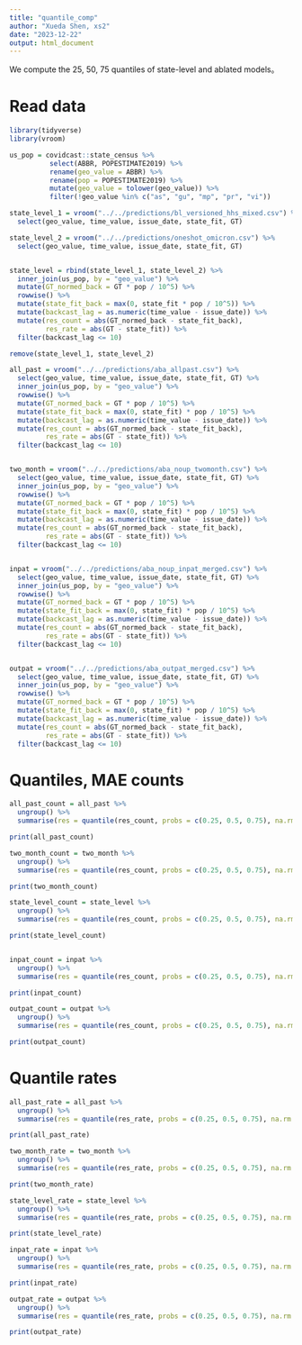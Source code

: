 ```yaml
---
title: "quantile_comp"
author: "Xueda Shen, xs2"
date: "2023-12-22"
output: html_document
---
```


We compute the 25, 50, 75 quantiles of state-level and ablated models。


# Read data

```r
library(tidyverse)
library(vroom)

us_pop = covidcast::state_census %>%
          select(ABBR, POPESTIMATE2019) %>%
          rename(geo_value = ABBR) %>%
          rename(pop = POPESTIMATE2019) %>%
          mutate(geo_value = tolower(geo_value)) %>%
          filter(!geo_value %in% c("as", "gu", "mp", "pr", "vi"))

state_level_1 = vroom("../../predictions/bl_versioned_hhs_mixed.csv") %>%
  select(geo_value, time_value, issue_date, state_fit, GT)

state_level_2 = vroom("../../predictions/oneshot_omicron.csv") %>%
  select(geo_value, time_value, issue_date, state_fit, GT)


state_level = rbind(state_level_1, state_level_2) %>%
  inner_join(us_pop, by = "geo_value") %>%
  mutate(GT_normed_back = GT * pop / 10^5) %>%
  rowwise() %>%
  mutate(state_fit_back = max(0, state_fit * pop / 10^5)) %>%
  mutate(backcast_lag = as.numeric(time_value - issue_date)) %>%
  mutate(res_count = abs(GT_normed_back - state_fit_back),
         res_rate = abs(GT - state_fit)) %>%
  filter(backcast_lag <= 10)

remove(state_level_1, state_level_2)

all_past = vroom("../../predictions/aba_allpast.csv") %>%
  select(geo_value, time_value, issue_date, state_fit, GT) %>%
  inner_join(us_pop, by = "geo_value") %>%
  rowwise() %>%
  mutate(GT_normed_back = GT * pop / 10^5) %>%
  mutate(state_fit_back = max(0, state_fit) * pop / 10^5) %>%
  mutate(backcast_lag = as.numeric(time_value - issue_date)) %>%
  mutate(res_count = abs(GT_normed_back - state_fit_back),
         res_rate = abs(GT - state_fit)) %>%
  filter(backcast_lag <= 10)


two_month = vroom("../../predictions/aba_noup_twomonth.csv") %>%
  select(geo_value, time_value, issue_date, state_fit, GT) %>%
  inner_join(us_pop, by = "geo_value") %>%
  rowwise() %>%
  mutate(GT_normed_back = GT * pop / 10^5) %>%
  mutate(state_fit_back = max(0, state_fit) * pop / 10^5) %>%
  mutate(backcast_lag = as.numeric(time_value - issue_date)) %>%
  mutate(res_count = abs(GT_normed_back - state_fit_back),
         res_rate = abs(GT - state_fit)) %>%
  filter(backcast_lag <= 10)


inpat = vroom("../../predictions/aba_noup_inpat_merged.csv") %>%
  select(geo_value, time_value, issue_date, state_fit, GT) %>%
  inner_join(us_pop, by = "geo_value") %>%
  rowwise() %>%
  mutate(GT_normed_back = GT * pop / 10^5) %>%
  mutate(state_fit_back = max(0, state_fit) * pop / 10^5) %>%
  mutate(backcast_lag = as.numeric(time_value - issue_date)) %>%
  mutate(res_count = abs(GT_normed_back - state_fit_back),
         res_rate = abs(GT - state_fit)) %>%
  filter(backcast_lag <= 10)


outpat = vroom("../../predictions/aba_outpat_merged.csv") %>%
  select(geo_value, time_value, issue_date, state_fit, GT) %>%
  inner_join(us_pop, by = "geo_value") %>%
  rowwise() %>%
  mutate(GT_normed_back = GT * pop / 10^5) %>%
  mutate(state_fit_back = max(0, state_fit) * pop / 10^5) %>%
  mutate(backcast_lag = as.numeric(time_value - issue_date)) %>%
  mutate(res_count = abs(GT_normed_back - state_fit_back),
         res_rate = abs(GT - state_fit)) %>%
  filter(backcast_lag <= 10)
```


# Quantiles, MAE counts

```r

all_past_count = all_past %>%
  ungroup() %>%
  summarise(res = quantile(res_count, probs = c(0.25, 0.5, 0.75), na.rm = TRUE))

print(all_past_count)

two_month_count = two_month %>%
  ungroup() %>%
  summarise(res = quantile(res_count, probs = c(0.25, 0.5, 0.75), na.rm = TRUE))

print(two_month_count)

state_level_count = state_level %>%
  ungroup() %>%
  summarise(res = quantile(res_count, probs = c(0.25, 0.5, 0.75), na.rm = TRUE))

print(state_level_count)


inpat_count = inpat %>%
  ungroup() %>%
  summarise(res = quantile(res_count, probs = c(0.25, 0.5, 0.75), na.rm = TRUE))

print(inpat_count)

outpat_count = outpat %>%
  ungroup() %>%
  summarise(res = quantile(res_count, probs = c(0.25, 0.5, 0.75), na.rm = TRUE))

print(outpat_count)

```

# Quantile rates


```r
all_past_rate = all_past %>%
  ungroup() %>%
  summarise(res = quantile(res_rate, probs = c(0.25, 0.5, 0.75), na.rm = TRUE))

print(all_past_rate)

two_month_rate = two_month %>%
  ungroup() %>%
  summarise(res = quantile(res_rate, probs = c(0.25, 0.5, 0.75), na.rm = TRUE))

print(two_month_rate)

state_level_rate = state_level %>%
  ungroup() %>%
  summarise(res = quantile(res_rate, probs = c(0.25, 0.5, 0.75), na.rm = TRUE))

print(state_level_rate)

inpat_rate = inpat %>%
  ungroup() %>%
  summarise(res = quantile(res_rate, probs = c(0.25, 0.5, 0.75), na.rm = TRUE))

print(inpat_rate)

outpat_rate = outpat %>%
  ungroup() %>%
  summarise(res = quantile(res_rate, probs = c(0.25, 0.5, 0.75), na.rm = TRUE))

print(outpat_rate)

```